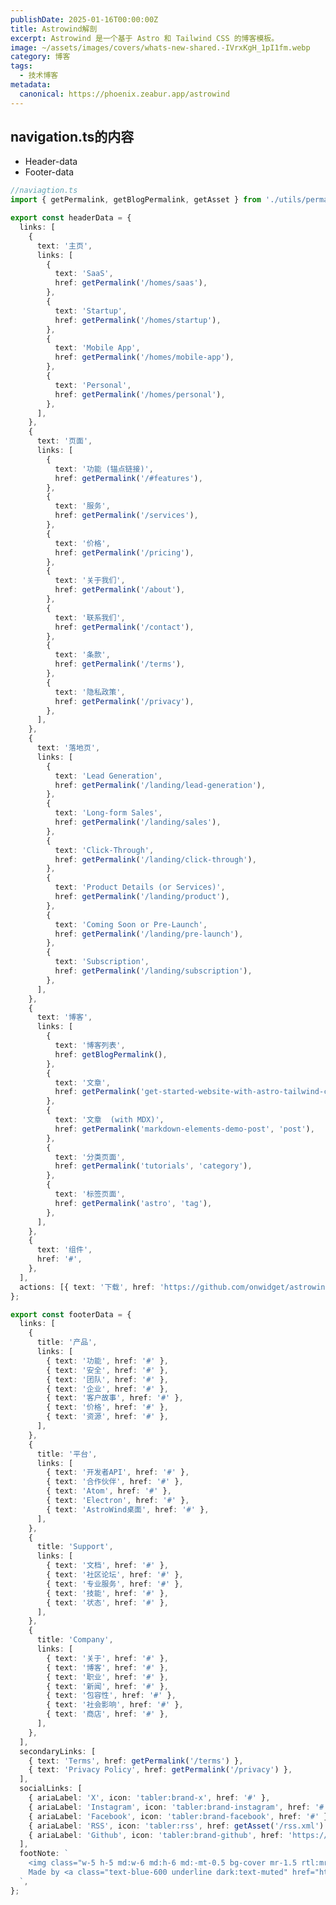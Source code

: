 ```yaml
---
publishDate: 2025-01-16T00:00:00Z
title: Astrowind解剖
excerpt: Astrowind 是一个基于 Astro 和 Tailwind CSS 的博客模板。
image: ~/assets/images/covers/whats-new-shared.-IVrxKgH_1pI1fm.webp
category: 博客
tags:
  - 技术博客
metadata:
  canonical: https://phoenix.zeabur.app/astrowind
---
```

## navigation.ts的内容

- Header-data
- Footer-data

```ts
//naviagtion.ts
import { getPermalink, getBlogPermalink, getAsset } from './utils/permalinks';

export const headerData = {
  links: [
    {
      text: '主页',
      links: [
        {
          text: 'SaaS',
          href: getPermalink('/homes/saas'),
        },
        {
          text: 'Startup',
          href: getPermalink('/homes/startup'),
        },
        {
          text: 'Mobile App',
          href: getPermalink('/homes/mobile-app'),
        },
        {
          text: 'Personal',
          href: getPermalink('/homes/personal'),
        },
      ],
    },
    {
      text: '页面',
      links: [
        {
          text: '功能 (锚点链接)',
          href: getPermalink('/#features'),
        },
        {
          text: '服务',
          href: getPermalink('/services'),
        },
        {
          text: '价格',
          href: getPermalink('/pricing'),
        },
        {
          text: '关于我们',
          href: getPermalink('/about'),
        },
        {
          text: '联系我们',
          href: getPermalink('/contact'),
        },
        {
          text: '条款',
          href: getPermalink('/terms'),
        },
        {
          text: '隐私政策',
          href: getPermalink('/privacy'),
        },
      ],
    },
    {
      text: '落地页',
      links: [
        {
          text: 'Lead Generation',
          href: getPermalink('/landing/lead-generation'),
        },
        {
          text: 'Long-form Sales',
          href: getPermalink('/landing/sales'),
        },
        {
          text: 'Click-Through',
          href: getPermalink('/landing/click-through'),
        },
        {
          text: 'Product Details (or Services)',
          href: getPermalink('/landing/product'),
        },
        {
          text: 'Coming Soon or Pre-Launch',
          href: getPermalink('/landing/pre-launch'),
        },
        {
          text: 'Subscription',
          href: getPermalink('/landing/subscription'),
        },
      ],
    },
    {
      text: '博客',
      links: [
        {
          text: '博客列表',
          href: getBlogPermalink(),
        },
        {
          text: '文章',
          href: getPermalink('get-started-website-with-astro-tailwind-css', 'post'),
        },
        {
          text: '文章  (with MDX)',
          href: getPermalink('markdown-elements-demo-post', 'post'),
        },
        {
          text: '分类页面',
          href: getPermalink('tutorials', 'category'),
        },
        {
          text: '标签页面',
          href: getPermalink('astro', 'tag'),
        },
      ],
    },
    {
      text: '组件',
      href: '#',
    },
  ],
  actions: [{ text: '下载', href: 'https://github.com/onwidget/astrowind', target: '_blank' }],
};

export const footerData = {
  links: [
    {
      title: '产品',
      links: [
        { text: '功能', href: '#' },
        { text: '安全', href: '#' },
        { text: '团队', href: '#' },
        { text: '企业', href: '#' },
        { text: '客户故事', href: '#' },
        { text: '价格', href: '#' },
        { text: '资源', href: '#' },
      ],
    },
    {
      title: '平台',
      links: [
        { text: '开发者API', href: '#' },
        { text: '合作伙伴', href: '#' },
        { text: 'Atom', href: '#' },
        { text: 'Electron', href: '#' },
        { text: 'AstroWind桌面', href: '#' },
      ],
    },
    {
      title: 'Support',
      links: [
        { text: '文档', href: '#' },
        { text: '社区论坛', href: '#' },
        { text: '专业服务', href: '#' },
        { text: '技能', href: '#' },
        { text: '状态', href: '#' },
      ],
    },
    {
      title: 'Company',
      links: [
        { text: '关于', href: '#' },
        { text: '博客', href: '#' },
        { text: '职业', href: '#' },
        { text: '新闻', href: '#' },
        { text: '包容性', href: '#' },
        { text: '社会影响', href: '#' },
        { text: '商店', href: '#' },
      ],
    },
  ],
  secondaryLinks: [
    { text: 'Terms', href: getPermalink('/terms') },
    { text: 'Privacy Policy', href: getPermalink('/privacy') },
  ],
  socialLinks: [
    { ariaLabel: 'X', icon: 'tabler:brand-x', href: '#' },
    { ariaLabel: 'Instagram', icon: 'tabler:brand-instagram', href: '#' },
    { ariaLabel: 'Facebook', icon: 'tabler:brand-facebook', href: '#' },
    { ariaLabel: 'RSS', icon: 'tabler:rss', href: getAsset('/rss.xml') },
    { ariaLabel: 'Github', icon: 'tabler:brand-github', href: 'https://github.com/onwidget/astrowind' },
  ],
  footNote: `
    <img class="w-5 h-5 md:w-6 md:h-6 md:-mt-0.5 bg-cover mr-1.5 rtl:mr-0 rtl:ml-1.5 float-left rtl:float-right rounded-sm" src="https://onwidget.com/favicon/favicon-32x32.png" alt="onWidget logo" loading="lazy"></img>
    Made by <a class="text-blue-600 underline dark:text-muted" href="https://onwidget.com/"> onWidget</a> · All rights reserved.
  `,
};
```

